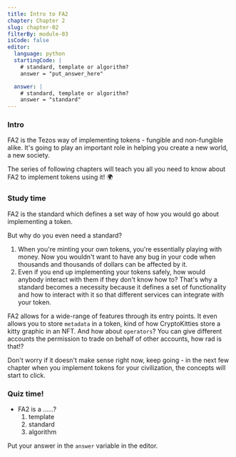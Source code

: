 ```yaml
---
title: Intro to FA2
chapter: Chapter 2
slug: chapter-02
filterBy: module-03
isCode: false
editor:
  language: python
  startingCode: |
    # standard, template or algorithm?
    answer = "put_answer_here"

  answer: |  
    # standard, template or algorithm?
    answer = "standard"
---
```


### Intro
FA2 is the Tezos way of implementing tokens - fungible and non-fungible alike. It's going to play an important role in helping you create a new world, a new society.

The series of following chapters will teach you all you need to know about FA2 to implement tokens using it! 🌍


### Study time

FA2 is the standard which defines a set way of how you would go about implementing a token. 

But why do you even need a standard?
1. When you're minting your own tokens, you're essentially playing with money. Now you wouldn't want to have any bug in your code when thousands and thousands of dollars can be affected by it.
2. Even if you end up implementing your tokens safely, how would anybody interact with them if they don't know how to? That's why a standard becomes a necessity because it defines a set of functionality and how to interact with it so that different services can integrate with your token.

FA2 allows for a wide-range of features through its  entry points. 
It even allows you to store `metadata` in a token, kind of how CryptoKitties store a kitty graphic in an NFT.
And how about `operators`? You can give different accounts the permission to trade on behalf of other accounts, how rad is that!?

Don't worry if it doesn't make sense right now, keep going - in the next few chapter when you implement tokens for your civilization, the concepts will start to click.


### Quiz time!
- FA2 is a ......?
  1. template
  2. standard
  3. algorithm

Put your answer in the `answer` variable in the editor.